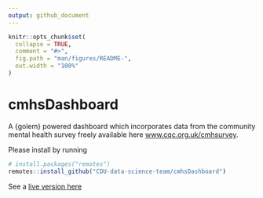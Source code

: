 ```yaml
---
output: github_document
---
```


<!-- README.md is generated from README.Rmd. Please edit that file -->

```r
knitr::opts_chunk$set(
  collapse = TRUE,
  comment = "#>",
  fig.path = "man/figures/README-",
  out.width = "100%"
)
```

# cmhsDashboard

A {golem} powered dashboard which incorporates data from the community mental health survey freely available here [www.cqc.org.uk/cmhsurvey](CQC survey page).

Please install by running

```r

# install.packages("remotes")
remotes::install_github("CDU-data-science-team/cmhsDashboard")

```

See a [live version here](https://involve.nottshc.nhs.uk:8443/cmhs_dashboard/)
